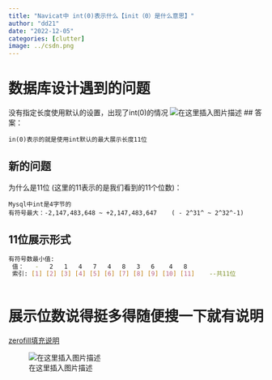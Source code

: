 ```yaml
---
title: "Navicat中 int(0)表示什么【init（0）是什么意思】"
author: "dd21"
date: "2022-12-05" 
categories: [clutter]
image: ../csdn.png
---
```



# 数据库设计遇到的问题

没有指定长度使用默认的设置，出现了int(0)的情况
![在这里插入图片描述](https://img-blog.csdnimg.cn/9e8256696d844082a254a01a41712c5c.png)
## 答案：

`in(0)表示的就是使用int默认的最大展示长度11位`

## 新的问题
为什么是11位 (这里的11表示的是我们看到的11个位数)：

	Mysql中int是4字节的
	有符号最大：-2,147,483,648 ~ +2,147,483,647    ( - 2^31^ ~ 2^32^-1)

## 11位展示形式
```bash
有符号数最小值:
 值：   -   2   1   4   7   4   8   3   6    4   8
 索引: [1] [2] [3] [4] [5] [6] [7] [8] [9] [10] [11]    --共11位
 
```
# 展示位数说得挺多得随便搜一下就有说明
[zerofill填充说明](https://blog.csdn.net/qq_38262266/article/details/107059306?utm_medium=distribute.pc_aggpage_search_result.none-task-blog-2~aggregatepage~first_rank_ecpm_v1~rank_v31_ecpm-1-107059306.pc_agg_new_rank&utm_term=int%E9%BB%98%E8%AE%A4%E4%B8%BA0%E7%9A%84%E9%97%AE%E9%A2%98&spm=1000.2123.3001.4430)

![在这里插入图片描述](https://img-blog.csdnimg.cn/44ca547191794abb9be3e1f45214ebdc.png?x-oss-process=image/watermark,type_d3F5LXplbmhlaQ,shadow_50,text_Q1NETiBA5aSn5q-beg==,size_20,color_FFFFFF,t_70,g_se,x_16)

